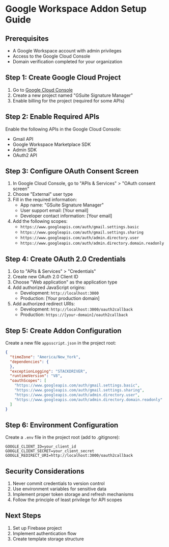 # Google Workspace Addon Setup Guide

## Prerequisites
- A Google Workspace account with admin privileges
- Access to the Google Cloud Console
- Domain verification completed for your organization

## Step 1: Create Google Cloud Project
1. Go to [Google Cloud Console](https://console.cloud.google.com)
2. Create a new project named "GSuite Signature Manager"
3. Enable billing for the project (required for some APIs)

## Step 2: Enable Required APIs
Enable the following APIs in the Google Cloud Console:
- Gmail API
- Google Workspace Marketplace SDK
- Admin SDK
- OAuth2 API

## Step 3: Configure OAuth Consent Screen
1. In Google Cloud Console, go to "APIs & Services" > "OAuth consent screen"
2. Choose "External" user type
3. Fill in the required information:
   - App name: "GSuite Signature Manager"
   - User support email: [Your email]
   - Developer contact information: [Your email]
4. Add the following scopes:
   - `https://www.googleapis.com/auth/gmail.settings.basic`
   - `https://www.googleapis.com/auth/gmail.settings.sharing`
   - `https://www.googleapis.com/auth/admin.directory.user`
   - `https://www.googleapis.com/auth/admin.directory.domain.readonly`

## Step 4: Create OAuth 2.0 Credentials
1. Go to "APIs & Services" > "Credentials"
2. Create new OAuth 2.0 Client ID
3. Choose "Web application" as the application type
4. Add authorized JavaScript origins:
   - Development: `http://localhost:3000`
   - Production: [Your production domain]
5. Add authorized redirect URIs:
   - Development: `http://localhost:3000/oauth2callback`
   - Production: `https://[your-domain]/oauth2callback`

## Step 5: Create Addon Configuration
Create a new file `appsscript.json` in the project root:

```json
{
  "timeZone": "America/New_York",
  "dependencies": {
  },
  "exceptionLogging": "STACKDRIVER",
  "runtimeVersion": "V8",
  "oauthScopes": [
    "https://www.googleapis.com/auth/gmail.settings.basic",
    "https://www.googleapis.com/auth/gmail.settings.sharing",
    "https://www.googleapis.com/auth/admin.directory.user",
    "https://www.googleapis.com/auth/admin.directory.domain.readonly"
  ]
}
```

## Step 6: Environment Configuration
Create a `.env` file in the project root (add to .gitignore):

```env
GOOGLE_CLIENT_ID=your_client_id
GOOGLE_CLIENT_SECRET=your_client_secret
GOOGLE_REDIRECT_URI=http://localhost:3000/oauth2callback
```

## Security Considerations
1. Never commit credentials to version control
2. Use environment variables for sensitive data
3. Implement proper token storage and refresh mechanisms
4. Follow the principle of least privilege for API scopes

## Next Steps
1. Set up Firebase project
2. Implement authentication flow
3. Create template storage structure 
